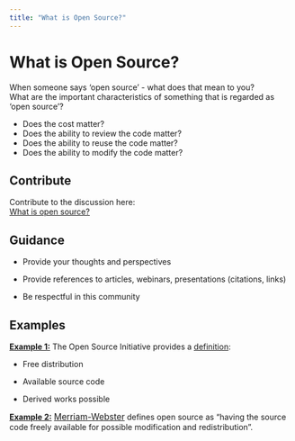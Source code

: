 ```yaml
---
title: "What is Open Source?"
---
```

# What is Open Source?

When someone says 'open source' - what does that mean to you?\
What are the important characteristics of something that is regarded as 'open source'?

-   Does the cost matter?
-   Does the ability to review the code matter?
-   Does the ability to reuse the code matter?
-   Does the ability to modify the code matter?

## Contribute

Contribute to the discussion here:\
[What is open source?](https://github.com/phuse-org/OSTCDA/discussions/1)

## Guidance

-   Provide your thoughts and perspectives

-   Provide references to articles, webinars, presentations (citations, links)

-   Be respectful in this community

## Examples

[**Example 1:**]{.underline} The Open Source Initiative provides a [definition](https://opensource.org/osd/):

-   Free distribution

-   Available source code

-   Derived works possible

[**Example 2:**]{.underline} [Merriam-Webster](#0){style="font-size: 11.4pt;"} defines open source as "having the source code freely available for possible modification and redistribution".
